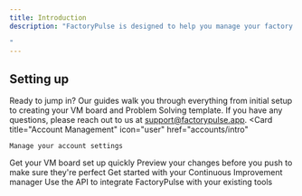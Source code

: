 ```yaml
---
title: Introduction
description: "FactoryPulse is designed to help you manage your factory operations. Here, you’ll find all the resources you need to get started, troubleshoot issues, and discover new ways to optimize your FactoryPulse experience.

"
---
```


## Setting up
Ready to jump in? Our guides walk you through everything from initial setup to creating your VM board and Problem Solving template. If you have any questions, please reach out to us at support@factorypulse.app.
<CardGroup cols={3}>
    <Card
  title="Account Management"
  icon="user"
  href="accounts/intro"
  >
    Manage your account settings
  </Card>
  <Card
    title="VM Quickstart"
    icon="table"
    href="vm/quickstart"
  >
    Get your VM board set up quickly
  </Card>
  <Card
    title="Problem Solving"
    icon="magnifying-glass"
    href="problems/quickstart"
  >
    Preview your changes before you push to make sure they're perfect
  </Card>
  <Card
  title="Continous Improvement"
  icon="lightbulb"
  href="ci/quickstart"
  >
    Get started with your Continuous Improvement manager
  </Card>
  <Card
    title="API"
    icon="code"
    href="api-reference/introduction"
  >
    Use the API to integrate FactoryPulse with your existing tools
  </Card>

</CardGroup>
